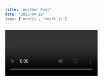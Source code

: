 ```yaml
---
title: 'Another Post'
date: '2023-04-19'
tags: ['nextjs', 'react.js']
---
```


<Video id="6h649f2fB9Q" >

## Table of Contents
* Renders actual, "native" React DOM elements
* Allows you to escape or skip HTML (try toggling the checkboxes above)
* If you escape or skip the HTML, no `dangerouslySetInnerHTML` is used! Yay!

## How about some code?

```js
var React = require('react');
var Markdown = require('react-markdown');
React.render(
  <Markdown source="# Your markdown here" />,
  document.getElementById('content')
);
```
Pretty neat, eh?
